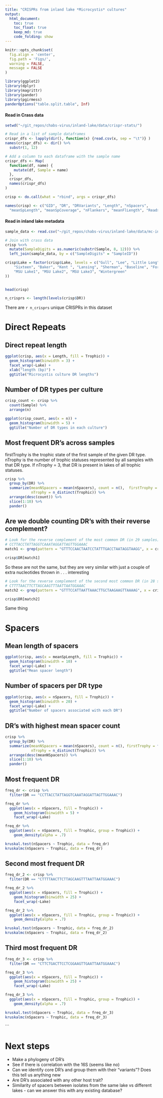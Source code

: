 ```yaml
---
title: "CRISPRs from inland lake *Microcystis* cultures"
output:
  html_document:
    toc: true
    toc_float: true
    keep_md: true
    code_folding: show
---
```


```r

knitr::opts_chunk$set(
  fig.align = 'center', 
  fig.path = 'Figs/',
  warning = FALSE, 
  message = FALSE
)

```

```r
library(ggplot2)
library(dplyr)
library(magrittr)
library(pander)
library(pgirmess)
panderOptions("table.split.table", Inf) 

```

#### Read in Crass data
```r
setwd("~/git_repos/chabs-virus/inland-lake/data/crispr-stats/")

# Read in a list of sample dataframes 
crispr_dfs <- lapply(dir(), function(x) {read.csv(x, sep = "\t")} )
names(crispr_dfs) <- dir() %>%
  substr(1, 12)

# Add a column to each dataframe with the sample name
crispr_dfs <- Map( 
  function(df, name) {
    mutate(df, Sample = name)
  }, 
  crispr_dfs, 
  names(crispr_dfs)
)

crisp <- do.call(what = "rbind", args = crispr_dfs)

names(crisp) <- c("GID", "DR", "DRVariants", "Length", "nSpacers", 
  "meanSpLength", "meanSpCoverage", "nFlankers", "meanFlLength", "Reads", "Sample")

```

#### Read in inland lake metadata 
```r
sample_data <- read.csv("~/git_repos/chabs-virus/inland-lake/data/mc-inland-sampledata.csv")

# Join with crass data
crisp %<>%
  mutate(SampleDigits = as.numeric(substr(Sample, 8, 12))) %>%
  left_join(sample_data, by = c("SampleDigits" = "SampleID")) 

crisp$Lake = factor(crisp$Lake, levels = c("Gull", "Lee", "Little Long",
    "Sixteen", "Baker", "Kent ", "Lansing", "Sherman", "Baseline", "Ford",
    "MSU Lake1", "MSU Lake2", "MSU Lake3", "Wintergreen"
))
  


```


```r

head(crisp)

n_crisprs <- length(levels(crisp$DR))

```

There are `r n_crisprs` unique CRISPRs in this dataset

# Direct Repeats

## Direct repeat length
```r
ggplot(crisp, aes(x = Length, fill = Trophic)) + 
  geom_histogram(binwidth = 3) +
  facet_wrap(~Lake) + 
  xlab("length (bp)") + 
  ggtitle("Microcystis culture DR lengths")


```


## Number of DR types per culture
```r
crisp_count <- crisp %>%
  count(Sample) %>%
  arrange(n)

ggplot(crisp_count, aes(x = n)) +
  geom_histogram(binwidth = 5) +
  ggtitle("Number of DR types in each culture")


```


## Most frequent DR's across samples
    
firstTrophy is the trophic state of the first sample of the given DR type.    
nTrophy is the number of trophic statuses represented by all samples with that
DR type. If nTrophy = 3, that DR is present in lakes of all trophic statuses.    
    
   
```r
crisp %>%
  group_by(DR) %>%
  summarize(meanNSpacers = mean(nSpacers), count = n(),  firstTrophy = first(Trophic),
            nTrophy = n_distinct(Trophic)) %>%
  arrange(desc(count)) %>%
  slice(1:10) %>%
  pander() 

```
  
    
## Are we double counting DR's with their reverse complement?

```r
# Look for the reverse complement of the most common DR (in 29 samples)
# CCTTACCTATTAGGTCAAATAGGATTAGTTGGAAAC
match1 <- grep(pattern = "GTTTCCAACTAATCCTATTTGACCTAATAGGTAAGG", x = crisp$DR)

crisp$DR[match1]

```
So these are not the same, but they are very similar with just a couple of extra
nucleotides thrown in . . . interesting



```r
# Look for the reverse complement of the second most common DR (in 28 samples)
# CTTTTAACTTCTTAGCAAGTTTAATTAATGGAAAC
match2 <- grep(pattern = "GTTTCCATTAATTAAACTTGCTAAGAAGTTAAAAG", x = crisp$DR)

crisp$DR[match2]

```

Same thing

# Spacers

## Mean length of spacers
```r
ggplot(crisp, aes(x = meanSpLength, fill = Trophic)) + 
  geom_histogram(binwidth = 10) +
  facet_wrap(~Lake) + 
  ggtitle("Mean spacer length")

```

## Number of spacers per DR type
```r
ggplot(crisp, aes(x = nSpacers, fill = Trophic)) + 
  geom_histogram(binwidth = 20) +
  facet_wrap(~Lake) + 
  ggtitle("Number of spacers associated with each DR")

```


## DR's with highest mean spacer count
```r
crisp %>%
  group_by(DR) %>%
  summarize(meanNSpacers = mean(nSpacers), count = n(), firstTrophy = first(Trophic),
            nTrophy = n_distinct(Trophic)) %>%
  arrange(desc(meanNSpacers)) %>%
  slice(1:10) %>%
  pander() 
```

## Most frequent DR
```r
freq_dr <- crisp %>%
  filter(DR == "CCTTACCTATTAGGTCAAATAGGATTAGTTGGAAAC") 

freq_dr %>%
  ggplot(aes(x = nSpacers, fill = Trophic)) + 
    geom_histogram(binwidth = 5) +
    facet_wrap(~Lake) 

freq_dr %>%
  ggplot(aes(x = nSpacers, fill = Trophic, group = Trophic)) + 
    geom_density(alpha = .7)

kruskal.test(nSpacers ~ Trophic, data = freq_dr)
kruskalmc(nSpacers ~ Trophic, data = freq_dr)
```

## Second most frequent DR
```r

freq_dr_2 <- crisp %>%
  filter(DR == "CTTTTAACTTCTTAGCAAGTTTAATTAATGGAAAC")

freq_dr_2 %>%
  ggplot(aes(x = nSpacers, fill = Trophic)) + 
    geom_histogram(binwidth = 25) +
    facet_wrap(~Lake)

freq_dr_2 %>%  
  ggplot(aes(x = nSpacers, fill = Trophic, group = Trophic)) + 
    geom_density(alpha = .7)

kruskal.test(nSpacers ~ Trophic, data = freq_dr_2)
kruskalmc(nSpacers ~ Trophic, data = freq_dr_2)
```

## Third most frequent DR
```r
freq_dr_3 <- crisp %>%
  filter(DR == "CTTCTGACTTCCTCGGAAGTTGAATTAATGGAAAC")

freq_dr_3 %>%
  ggplot(aes(x = nSpacers, fill = Trophic)) + 
    geom_histogram(binwidth = 25) +
    facet_wrap(~Lake)

freq_dr_3 %>%  
  ggplot(aes(x = nSpacers, fill = Trophic, group = Trophic)) + 
    geom_density(alpha = .7)

kruskal.test(nSpacers ~ Trophic, data = freq_dr_3)
kruskalmc(nSpacers ~ Trophic, data = freq_dr_3)
```


```

# Next steps

- Make a phylogeny of DR's
- See if there is correlation with the 16S (seems like no)
- Can we identify core DR's and group them with their "variants"? Does this tell
us anything new
- Are DR's associated with any other host trait?
- Similarity of spacers between isolates from the same lake vs different lakes -
can we answer this with any existing database? 

